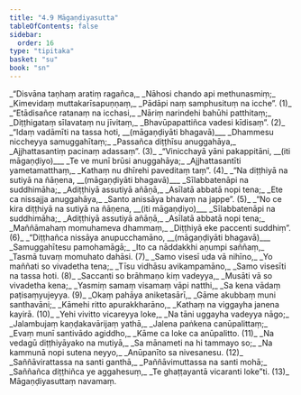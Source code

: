 ```yaml
---
title: "4.9 Māgaṇḍiyasutta"
tableOfContents: false
sidebar:
  order: 16
type: "tipitaka"
basket: "su"
book: "sn"
---
```



<DynamicBreadcrumb />

<Division number="842" book="sn">

<Paragraph number="1011" type="verses" book="sn">
_“Disvāna taṇhaṃ aratiṃ ragañca,_  
_Nāhosi chando api methunasmiṃ;_  
_Kimevidaṃ muttakarīsapuṇṇaṃ,_  
_Pādāpi naṃ samphusituṃ na icche”. (1)_  

</Paragraph>

</Division>
<Division number="843" book="sn">

<Paragraph number="1012" type="verses" book="sn">
_“Etādisañce ratanaṃ na icchasi,_  
_Nāriṃ narindehi bahūhi patthitaṃ;_  
_Diṭṭhigataṃ sīlavataṃ nu jīvitaṃ,_  
_Bhavūpapattiñca vadesi kīdisaṃ”. (2)_  

</Paragraph>

</Division>
<Division number="844" book="sn">

<Paragraph number="1013" type="verses" book="sn">
_“Idaṃ vadāmīti na tassa hoti, __(māgaṇḍiyāti bhagavā)___  
_Dhammesu niccheyya samuggahītaṃ;_  
_Passañca diṭṭhīsu anuggahāya,_  
_Ajjhattasantiṃ pacinaṃ adassaṃ”. (3)_  

</Paragraph>

</Division>
<Division number="845" book="sn">

<Paragraph number="1014" type="verses" book="sn">
_“Vinicchayā yāni pakappitāni, __(iti māgaṇḍiyo)___  
_Te ve munī brūsi anuggahāya;_  
_Ajjhattasantīti yametamatthaṃ,_  
_Kathaṃ nu dhīrehi paveditaṃ taṃ”. (4)_  

</Paragraph>

</Division>
<Division number="846" book="sn">

<Paragraph number="1015" type="verses" book="sn">
_“Na diṭṭhiyā na sutiyā na ñāṇena, __(māgaṇḍiyāti bhagavā)___  
_Sīlabbatenāpi na suddhimāha;_  
_Adiṭṭhiyā assutiyā añāṇā,_  
_Asīlatā abbatā nopi tena;_  
_Ete ca nissajja anuggahāya,_  
_Santo anissāya bhavaṃ na jappe”. (5)_  

</Paragraph>

</Division>
<Division number="847" book="sn">

<Paragraph number="1016" type="verses" book="sn">
_“No ce kira diṭṭhiyā na sutiyā na ñāṇena, __(iti māgaṇḍiyo)___  
_Sīlabbatenāpi na suddhimāha;_  
_Adiṭṭhiyā assutiyā añāṇā,_  
_Asīlatā abbatā nopi tena;_  
_Maññāmahaṃ momuhameva dhammaṃ,_  
_Diṭṭhiyā eke paccenti suddhiṃ”. (6)_  

</Paragraph>

</Division>
<Division number="848" book="sn">

<Paragraph number="1017" type="verses" book="sn">
_“Diṭṭhañca nissāya anupucchamāno, __(māgaṇḍiyāti bhagavā)___  
_Samuggahītesu pamohamāgā;_  
_Ito ca nāddakkhi aṇumpi saññaṃ,_  
_Tasmā tuvaṃ momuhato dahāsi. (7)_  

</Paragraph>

</Division>
<Division number="849" book="sn">

<Paragraph number="1018" type="verses" book="sn">
_Samo visesī uda vā nihīno,_  
_Yo maññati so vivadetha tena;_  
_Tīsu vidhāsu avikampamāno,_  
_Samo visesīti na tassa hoti. (8)_  

</Paragraph>

</Division>
<Division number="850" book="sn">

<Paragraph number="1019" type="verses" book="sn">
_Saccanti so brāhmaṇo kiṃ vadeyya,_  
_Musāti vā so vivadetha kena;_  
_Yasmiṃ samaṃ visamaṃ vāpi natthi,_  
_Sa kena vādaṃ paṭisaṃyujeyya. (9)_  

</Paragraph>

</Division>
<Division number="851" book="sn">

<Paragraph number="1020" type="verses" book="sn">
_Okaṃ pahāya aniketasārī,_  
_Gāme akubbaṃ muni santhavāni;_  
_Kāmehi ritto apurakkharāno,_  
_Kathaṃ na viggayha janena kayirā. (10)_  

</Paragraph>

</Division>
<Division number="852" book="sn">

<Paragraph number="1021" type="verses" book="sn">
_Yehi vivitto vicareyya loke,_  
_Na tāni uggayha vadeyya nāgo;_  
_Jalambujaṃ kaṇḍakavārijaṃ yathā,_  
_Jalena paṅkena canūpalittaṃ;_  
_Evaṃ munī santivādo agiddho,_  
_Kāme ca loke ca anūpalitto. (11)_  

</Paragraph>

</Division>
<Division number="853" book="sn">

<Paragraph number="1022" type="verses" book="sn">
_Na vedagū diṭṭhiyāyako na mutiyā,_  
_Sa mānameti na hi tammayo so;_  
_Na kammunā nopi sutena neyyo,_  
_Anūpanīto sa nivesanesu. (12)_  

</Paragraph>

</Division>
<Division number="854" book="sn">

<Paragraph number="1023" type="verses" book="sn">
_Saññāvirattassa na santi ganthā,_  
_Paññāvimuttassa na santi mohā;_  
_Saññañca diṭṭhiñca ye aggahesuṃ,_  
_Te ghaṭṭayantā vicaranti loke”ti. (13)_  


</Paragraph>
</Division>

<Paragraph number="1024" type="center" book="sn">
Māgaṇḍiyasuttaṃ navamaṃ.
</Paragraph>